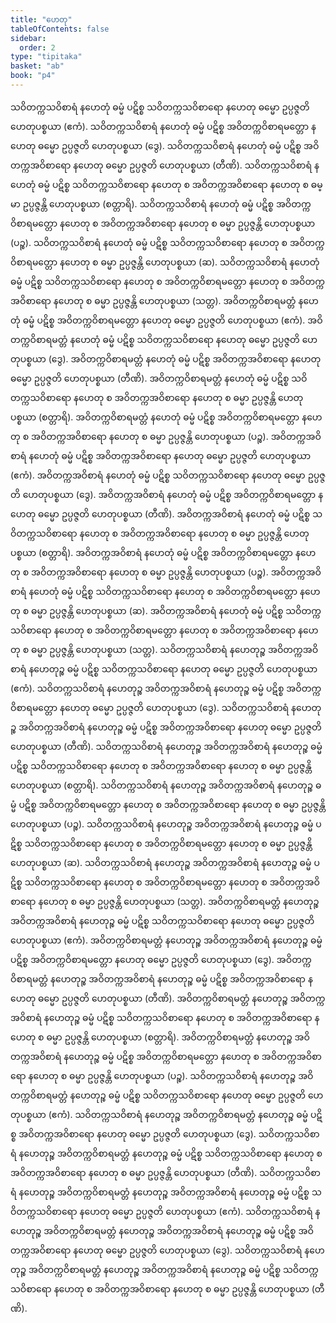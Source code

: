 ```yaml
---
title: "ဟေတု"
tableOfContents: false
sidebar:
  order: 2
type: "tipitaka"
basket: "ab"
book: "p4"
---
```



<DynamicBreadcrumb />

<Division number="85" book="p4" e="ch" v="39" p="493">

<Paragraph number="278" book="p4">
သဝိတက္ကသဝိစာရံ နဟေတုံ ဓမ္မံ ပဋိစ္စ သဝိတက္ကသဝိစာရော နဟေတု ဓမ္မော ဥပ္ပဇ္ဇတိ ဟေတုပစ္စယာ (ဧကံ).
</Paragraph>

<Paragraph number="279" book="p4">
သဝိတက္ကသဝိစာရံ နဟေတုံ ဓမ္မံ ပဋိစ္စ အဝိတက္ကဝိစာရမတ္တော နဟေတု ဓမ္မော ဥပ္ပဇ္ဇတိ ဟေတုပစ္စယာ (ဒွေ).
</Paragraph>

<Paragraph number="280" book="p4">
သဝိတက္ကသဝိစာရံ နဟေတုံ ဓမ္မံ ပဋိစ္စ အဝိတက္ကအဝိစာရော နဟေတု ဓမ္မော ဥပ္ပဇ္ဇတိ ဟေတုပစ္စယာ (တီဏိ).
</Paragraph>

<Paragraph number="281" book="p4">
သဝိတက္ကသဝိစာရံ နဟေတုံ ဓမ္မံ ပဋိစ္စ သဝိတက္ကသဝိစာရော နဟေတု စ အဝိတက္ကအဝိစာရော နဟေတု စ ဓမ္မာ ဥပ္ပဇ္ဇန္တိ ဟေတုပစ္စယာ (စတ္တာရိ).
</Paragraph>

<Paragraph number="282" book="p4">
သဝိတက္ကသဝိစာရံ နဟေတုံ ဓမ္မံ ပဋိစ္စ အဝိတက္ကဝိစာရမတ္တော နဟေတု စ အဝိတက္ကအဝိစာရော နဟေတု စ ဓမ္မာ ဥပ္ပဇ္ဇန္တိ ဟေတုပစ္စယာ (ပဉ္စ).
</Paragraph>

<Paragraph number="283" book="p4">
သဝိတက္ကသဝိစာရံ နဟေတုံ ဓမ္မံ ပဋိစ္စ သဝိတက္ကသဝိစာရော နဟေတု စ အဝိတက္ကဝိစာရမတ္တော နဟေတု စ ဓမ္မာ ဥပ္ပဇ္ဇန္တိ ဟေတုပစ္စယာ (ဆ).
</Paragraph>

<Paragraph number="284" book="p4">
သဝိတက္ကသဝိစာရံ နဟေတုံ ဓမ္မံ ပဋိစ္စ သဝိတက္ကသဝိစာရော နဟေတု စ အဝိတက္ကဝိစာရမတ္တော နဟေတု စ အဝိတက္ကအဝိစာရော နဟေတု စ ဓမ္မာ ဥပ္ပဇ္ဇန္တိ ဟေတုပစ္စယာ (သတ္တ).
</Paragraph>

</Division>
<Division number="86" book="p4" e="ch" v="39" p="494">

<Paragraph number="285" book="p4">
အဝိတက္ကဝိစာရမတ္တံ နဟေတုံ ဓမ္မံ ပဋိစ္စ အဝိတက္ကဝိစာရမတ္တော နဟေတု ဓမ္မော ဥပ္ပဇ္ဇတိ ဟေတုပစ္စယာ (ဧကံ).
</Paragraph>

<Paragraph number="286" book="p4">
အဝိတက္ကဝိစာရမတ္တံ နဟေတုံ ဓမ္မံ ပဋိစ္စ သဝိတက္ကသဝိစာရော နဟေတု ဓမ္မော ဥပ္ပဇ္ဇတိ ဟေတုပစ္စယာ (ဒွေ).
</Paragraph>

<Paragraph number="287" book="p4">
အဝိတက္ကဝိစာရမတ္တံ နဟေတုံ ဓမ္မံ ပဋိစ္စ အဝိတက္ကအဝိစာရော နဟေတု ဓမ္မော ဥပ္ပဇ္ဇတိ ဟေတုပစ္စယာ (တီဏိ).
</Paragraph>

<Paragraph number="288" book="p4">
အဝိတက္ကဝိစာရမတ္တံ နဟေတုံ ဓမ္မံ ပဋိစ္စ သဝိတက္ကသဝိစာရော နဟေတု စ အဝိတက္ကအဝိစာရော နဟေတု စ ဓမ္မာ ဥပ္ပဇ္ဇန္တိ ဟေတုပစ္စယာ (စတ္တာရိ).
</Paragraph>

<Paragraph number="289" book="p4">
အဝိတက္ကဝိစာရမတ္တံ နဟေတုံ ဓမ္မံ ပဋိစ္စ အဝိတက္ကဝိစာရမတ္တော နဟေတု စ အဝိတက္ကအဝိစာရော နဟေတု စ ဓမ္မာ ဥပ္ပဇ္ဇန္တိ ဟေတုပစ္စယာ (ပဉ္စ).
</Paragraph>

</Division>
<Division number="87" book="p4" e="ch" v="39" p="494">

<Paragraph number="290" book="p4">
အဝိတက္ကအဝိစာရံ နဟေတုံ ဓမ္မံ ပဋိစ္စ အဝိတက္ကအဝိစာရော နဟေတု ဓမ္မော ဥပ္ပဇ္ဇတိ ဟေတုပစ္စယာ (ဧကံ).
</Paragraph>

<Paragraph number="291" book="p4">
အဝိတက္ကအဝိစာရံ နဟေတုံ ဓမ္မံ ပဋိစ္စ သဝိတက္ကသဝိစာရော နဟေတု ဓမ္မော ဥပ္ပဇ္ဇတိ ဟေတုပစ္စယာ (ဒွေ).
</Paragraph>

<Paragraph number="292" book="p4">
အဝိတက္ကအဝိစာရံ နဟေတုံ ဓမ္မံ ပဋိစ္စ အဝိတက္ကဝိစာရမတ္တော နဟေတု ဓမ္မော ဥပ္ပဇ္ဇတိ ဟေတုပစ္စယာ (တီဏိ).
</Paragraph>

<Paragraph number="293" book="p4">
အဝိတက္ကအဝိစာရံ နဟေတုံ ဓမ္မံ ပဋိစ္စ သဝိတက္ကသဝိစာရော နဟေတု စ အဝိတက္ကအဝိစာရော နဟေတု စ ဓမ္မာ ဥပ္ပဇ္ဇန္တိ ဟေတုပစ္စယာ (စတ္တာရိ).
</Paragraph>

<Paragraph number="294" book="p4">
အဝိတက္ကအဝိစာရံ နဟေတုံ ဓမ္မံ ပဋိစ္စ အဝိတက္ကဝိစာရမတ္တော နဟေတု စ အဝိတက္ကအဝိစာရော နဟေတု စ ဓမ္မာ ဥပ္ပဇ္ဇန္တိ ဟေတုပစ္စယာ (ပဉ္စ).
</Paragraph>

<Paragraph number="295" book="p4">
အဝိတက္ကအဝိစာရံ နဟေတုံ ဓမ္မံ ပဋိစ္စ သဝိတက္ကသဝိစာရော နဟေတု စ အဝိတက္ကဝိစာရမတ္တော နဟေတု စ ဓမ္မာ ဥပ္ပဇ္ဇန္တိ ဟေတုပစ္စယာ (ဆ).
</Paragraph>

<Paragraph number="296" book="p4">
အဝိတက္ကအဝိစာရံ နဟေတုံ ဓမ္မံ ပဋိစ္စ သဝိတက္ကသဝိစာရော နဟေတု စ အဝိတက္ကဝိစာရမတ္တော နဟေတု စ အဝိတက္ကအဝိစာရော နဟေတု စ ဓမ္မာ ဥပ္ပဇ္ဇန္တိ ဟေတုပစ္စယာ (သတ္တ).
</Paragraph>

</Division>
<Division number="88" book="p4" e="ch" v="39" p="495">

<Paragraph number="297" book="p4">
သဝိတက္ကသဝိစာရံ နဟေတုဉ္စ အဝိတက္ကအဝိစာရံ နဟေတုဉ္စ ဓမ္မံ ပဋိစ္စ သဝိတက္ကသဝိစာရော နဟေတု ဓမ္မော ဥပ္ပဇ္ဇတိ ဟေတုပစ္စယာ (ဧကံ).
</Paragraph>

<Paragraph number="298" book="p4">
သဝိတက္ကသဝိစာရံ နဟေတုဉ္စ အဝိတက္ကအဝိစာရံ နဟေတုဉ္စ ဓမ္မံ ပဋိစ္စ အဝိတက္ကဝိစာရမတ္တော နဟေတု ဓမ္မော ဥပ္ပဇ္ဇတိ ဟေတုပစ္စယာ (ဒွေ).
</Paragraph>

<Paragraph number="299" book="p4">
သဝိတက္ကသဝိစာရံ နဟေတုဉ္စ အဝိတက္ကအဝိစာရံ နဟေတုဉ္စ ဓမ္မံ ပဋိစ္စ အဝိတက္ကအဝိစာရော နဟေတု ဓမ္မော ဥပ္ပဇ္ဇတိ ဟေတုပစ္စယာ (တီဏိ).
</Paragraph>

<Paragraph number="300" book="p4">
သဝိတက္ကသဝိစာရံ နဟေတုဉ္စ အဝိတက္ကအဝိစာရံ နဟေတုဉ္စ ဓမ္မံ ပဋိစ္စ သဝိတက္ကသဝိစာရော နဟေတု စ အဝိတက္ကအဝိစာရော နဟေတု စ ဓမ္မာ ဥပ္ပဇ္ဇန္တိ ဟေတုပစ္စယာ (စတ္တာရိ).
</Paragraph>

<Paragraph number="301" book="p4">
သဝိတက္ကသဝိစာရံ နဟေတုဉ္စ အဝိတက္ကအဝိစာရံ နဟေတုဉ္စ ဓမ္မံ ပဋိစ္စ အဝိတက္ကဝိစာရမတ္တော နဟေတု စ အဝိတက္ကအဝိစာရော နဟေတု စ ဓမ္မာ ဥပ္ပဇ္ဇန္တိ ဟေတုပစ္စယာ (ပဉ္စ).
</Paragraph>

<Paragraph number="302" book="p4">
သဝိတက္ကသဝိစာရံ နဟေတုဉ္စ အဝိတက္ကအဝိစာရံ နဟေတုဉ္စ ဓမ္မံ ပဋိစ္စ သဝိတက္ကသဝိစာရော နဟေတု စ အဝိတက္ကဝိစာရမတ္တော နဟေတု စ ဓမ္မာ ဥပ္ပဇ္ဇန္တိ ဟေတုပစ္စယာ (ဆ).
</Paragraph>

<Paragraph number="303" book="p4">
သဝိတက္ကသဝိစာရံ နဟေတုဉ္စ အဝိတက္ကအဝိစာရံ နဟေတုဉ္စ ဓမ္မံ ပဋိစ္စ သဝိတက္ကသဝိစာရော နဟေတု စ အဝိတက္ကဝိစာရမတ္တော နဟေတု စ အဝိတက္ကအဝိစာရော နဟေတု စ ဓမ္မာ ဥပ္ပဇ္ဇန္တိ ဟေတုပစ္စယာ (သတ္တ).
</Paragraph>

</Division>
<Division number="89" book="p4" e="ch" v="39" p="495">

<Paragraph number="304" book="p4">
အဝိတက္ကဝိစာရမတ္တံ နဟေတုဉ္စ အဝိတက္ကအဝိစာရံ နဟေတုဉ္စ ဓမ္မံ ပဋိစ္စ သဝိတက္ကသဝိစာရော နဟေတု ဓမ္မော ဥပ္ပဇ္ဇတိ ဟေတုပစ္စယာ (ဧကံ).
</Paragraph>

<Paragraph number="305" book="p4">
အဝိတက္ကဝိစာရမတ္တံ နဟေတုဉ္စ အဝိတက္ကအဝိစာရံ နဟေတုဉ္စ ဓမ္မံ ပဋိစ္စ အဝိတက္ကဝိစာရမတ္တော နဟေတု ဓမ္မော ဥပ္ပဇ္ဇတိ ဟေတုပစ္စယာ (ဒွေ).
</Paragraph>

<Paragraph number="306" book="p4">
အဝိတက္ကဝိစာရမတ္တံ နဟေတုဉ္စ အဝိတက္ကအဝိစာရံ နဟေတုဉ္စ ဓမ္မံ ပဋိစ္စ အဝိတက္ကအဝိစာရော နဟေတု ဓမ္မော ဥပ္ပဇ္ဇတိ ဟေတုပစ္စယာ (တီဏိ).
</Paragraph>

<Paragraph number="307" book="p4">
အဝိတက္ကဝိစာရမတ္တံ နဟေတုဉ္စ အဝိတက္ကအဝိစာရံ နဟေတုဉ္စ ဓမ္မံ ပဋိစ္စ သဝိတက္ကသဝိစာရော နဟေတု စ အဝိတက္ကအဝိစာရော နဟေတု စ ဓမ္မာ ဥပ္ပဇ္ဇန္တိ ဟေတုပစ္စယာ (စတ္တာရိ).
</Paragraph>

<Paragraph number="308" book="p4">
အဝိတက္ကဝိစာရမတ္တံ နဟေတုဉ္စ အဝိတက္ကအဝိစာရံ နဟေတုဉ္စ ဓမ္မံ ပဋိစ္စ အဝိတက္ကဝိစာရမတ္တော နဟေတု စ အဝိတက္ကအဝိစာရော နဟေတု စ ဓမ္မာ ဥပ္ပဇ္ဇန္တိ ဟေတုပစ္စယာ (ပဉ္စ).
</Paragraph>

</Division>
<Division number="90" book="p4" e="ch" v="39" p="496">

<Paragraph number="309" book="p4">
သဝိတက္ကသဝိစာရံ နဟေတုဉ္စ အဝိတက္ကဝိစာရမတ္တံ နဟေတုဉ္စ ဓမ္မံ ပဋိစ္စ သဝိတက္ကသဝိစာရော နဟေတု ဓမ္မော ဥပ္ပဇ္ဇတိ ဟေတုပစ္စယာ (ဧကံ).
</Paragraph>

<Paragraph number="310" book="p4">
သဝိတက္ကသဝိစာရံ နဟေတုဉ္စ အဝိတက္ကဝိစာရမတ္တံ နဟေတုဉ္စ ဓမ္မံ ပဋိစ္စ အဝိတက္ကအဝိစာရော နဟေတု ဓမ္မော ဥပ္ပဇ္ဇတိ ဟေတုပစ္စယာ (ဒွေ).
</Paragraph>

<Paragraph number="311" book="p4">
သဝိတက္ကသဝိစာရံ နဟေတုဉ္စ အဝိတက္ကဝိစာရမတ္တံ နဟေတုဉ္စ ဓမ္မံ ပဋိစ္စ သဝိတက္ကသဝိစာရော နဟေတု စ အဝိတက္ကအဝိစာရော နဟေတု စ ဓမ္မာ ဥပ္ပဇ္ဇန္တိ ဟေတုပစ္စယာ (တီဏိ).
</Paragraph>

</Division>
<Division number="91" book="p4" e="ch" v="39" p="496">

<Paragraph number="312" book="p4">
သဝိတက္ကသဝိစာရံ နဟေတုဉ္စ အဝိတက္ကဝိစာရမတ္တံ နဟေတုဉ္စ အဝိတက္ကအဝိစာရံ နဟေတုဉ္စ ဓမ္မံ ပဋိစ္စ သဝိတက္ကသဝိစာရော နဟေတု ဓမ္မော ဥပ္ပဇ္ဇတိ ဟေတုပစ္စယာ (ဧကံ).
</Paragraph>

<Paragraph number="313" book="p4">
သဝိတက္ကသဝိစာရံ နဟေတုဉ္စ အဝိတက္ကဝိစာရမတ္တံ နဟေတုဉ္စ အဝိတက္ကအဝိစာရံ နဟေတုဉ္စ ဓမ္မံ ပဋိစ္စ အဝိတက္ကအဝိစာရော နဟေတု ဓမ္မော ဥပ္ပဇ္ဇတိ ဟေတုပစ္စယာ (ဒွေ).
</Paragraph>

<Paragraph number="314" book="p4">
သဝိတက္ကသဝိစာရံ နဟေတုဉ္စ အဝိတက္ကဝိစာရမတ္တံ နဟေတုဉ္စ အဝိတက္ကအဝိစာရံ နဟေတုဉ္စ ဓမ္မံ ပဋိစ္စ သဝိတက္ကသဝိစာရော နဟေတု စ အဝိတက္ကအဝိစာရော နဟေတု စ ဓမ္မာ ဥပ္ပဇ္ဇန္တိ ဟေတုပစ္စယာ (တီဏိ).
</Paragraph>
</Division>